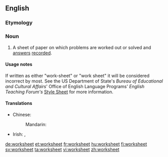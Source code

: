 ==English==

===Etymology===
{{compound|work|sheet}}

===Noun===
{{en-noun}}

# A sheet of paper on which problems are worked out or solved and [[answer]]s [[record]]ed.

====Usage notes====
If written as either "work-sheet" or "work sheet" it will be considered incorrect by most.  See the US Department of State's ''Bureau of Educational and Cultural Affairs''' Office of English Language Programs' ''English Teaching Forum's'' [http://exchanges.state.gov/forum/stylesheet.htm#SPELLING Style Sheet] for more information.

====Translations====
{{trans-top|a sheet of paper on which problems are worked out or solved and answers recorded}}
* Chinese:
*: Mandarin: {{tø|cmn|工作表|tr=gōngzuòbiǎo|sc=Hans}}
{{trans-mid}}
* Irish: {{t|ga|bileog oibre|f}}, {{t|ga|bileog shaothair|f}}
{{trans-bottom}}

[[de:worksheet]]
[[et:worksheet]]
[[fr:worksheet]]
[[hu:worksheet]]
[[fi:worksheet]]
[[sv:worksheet]]
[[ta:worksheet]]
[[vi:worksheet]]
[[zh:worksheet]]